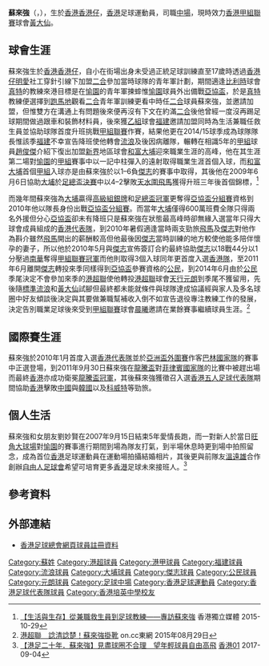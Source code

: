 {{NoteTA
|G1=Unit
}}
{{Infobox football biography
| name         = 蘇來強 <br> So Loi Keung
| image        = So Loi Keung.JPG
| image_size   = 
| fullname     = 蘇來強
| nickname     = 
| birth_date   = {{birth date and age|1981|10|27}}
| birth_place  = {{HKG-1959}}[[香港仔|香港仔]]
| height       = {{height|m=1.70}}
| position     = [[中場|中場]]
| currentclub  = [[黃大仙區康樂體育會|黃大仙]]
| youthyears1  = 1999–2001
| youthclubs1  = [[二合足球隊|二合]]
| years1 = 2002–2005
| clubs1 = [[福建體育會|福建]]
| caps1  = 59
| goals1 = 4
| years2 = 2005–2006
| clubs2 = [[香港流浪足球會|流浪]]
| caps2  = 7
| goals2 = 0
| years3 = 2006–2010
| clubs3 = [[大埔足球會|和富大埔]]
| caps3  = 73
| goals3 = 17
| years4 = 2010–2011
| clubs4 = [[傑志體育會|傑志]]
| caps4  = 12
| goals4 = 3
| years5 = 2011–2014
| clubs5 = [[公民體育會|公民]]
| caps5  = 44
| goals5 = 0
| years6 = 2014–2015
| clubs6 = [[元朗足球會|天行元朗]]
| caps6  = 14
| goals6 = 0
| years7 = 2015–2016
| clubs7 = [[晨曦體育會|晨曦]]
| caps7  = 
| goals7 = 
| years8 = 2016–2018
| clubs8 = [[黃大仙區康樂體育會|黃大仙]]
| caps8  = 
| goals8 = 
| years9 = 2018–2019
| clubs9 = [[中西區足球隊|中西區]]
| caps9  = 
| goals9 = 
| years10 = 2019–2020
| clubs10 = [[景峰足球隊|景峰]]
| caps10  = 
| goals10 =
| years11= 2020
| clubs11 = [[大埔足球會|和富大埔]]
| caps11  = 1
| goals11=0
| years12 = 2021–
| clubs12 = [[黃大仙區康樂體育會|黃大仙]]
| caps12  =7
| goals12 =0
| nationalyears1 = 2002–2004
| nationalteam1  = [[香港奧運足球代表隊|香港U23]]  
| nationalcaps1  = 6
| nationalgoals1 = 0
| nationalyears2 = 2010–2011
| nationalteam2  = [[香港足球代表隊|香港]]
| nationalcaps2  = 3
| nationalgoals2 = 0
| pcupdate = 
| ntupdate = 
}}
'''蘇來強'''（{{lang-en|'''So Loi Keung'''}}，{{bd|1981年|10月27日}}），生於[[香港|香港]][[香港仔|香港仔]]，[[香港|香港]]足球運動員，司職[[中場|中場]]，現時效力[[香港甲組聯賽|香港甲組聯賽]]球會[[黃大仙區康樂體育會|黃大仙]]。

==球會生涯==
蘇來強生於[[香港|香港]][[香港仔|香港仔]]，自小在街場出身未受過正統足球訓練直至17歲時透過[[香港明愛|香港仔明愛]]社工穿針引線下加盟[[二合足球隊|二合]]參加當時球隊的青年軍計劃，期間適逢[[比利時|比利時]]球會[[皇家真特體育會|真特]]的教練來港目標是在[[愉園體育會|愉園]]的青年軍揀蟀惟[[愉園體育會|愉園]]球員外出備戰[[亞協盃|亞協盃]]，於是[[皇家真特體育會|真特]]教練便選擇到[[跑馬地|跑馬地]]觀看[[二合足球隊|二合]]青年軍訓練更看中時任[[二合足球隊|二合]]球員蘇來強，並邀請加盟，但惟雙方在溝通上有問題後來便再沒有下文在約滿[[二合足球隊|二合]]後他曾經一度沒再踢足球期間做過跟車和裝飾材料員，後來獲[[香港乙組足球聯賽|乙組]]球會[[福建體育會|福建]]邀請加盟同時為生活兼職任救生員並協助球隊首度升班挑戰[[香港甲組足球聯賽|甲組聯賽]]作賽，結果他更在2014/15球季成為球隊隊長惟該季[[福建體育會|福建]]不幸宣告降班使他轉會[[香港流浪足球會|流浪]]及後因病離隊，輾轉在相識5年的[[香港甲組足球聯賽|甲組]]球員[[趙俊傑|趙俊傑]]介紹下復出加盟[[新界|新界]]地區球會[[大埔足球會|和富大埔]]迎來職業生涯的高峰，他在其生涯第二場對[[愉園體育會|愉園]]的[[香港甲組足球聯賽|甲組]]賽事中以一記中柱彈入的遠射取得職業生涯首個入球，而[[大埔足球會|和富大埔]]首個[[香港甲組足球聯賽|甲組]]入球亦是由蘇來強於以1–6負[[傑志體育會|傑志]]的賽事中取得，其後他在2009年6月6日協助[[大埔足球會|大埔]]於[[2008–09年香港足總盃|足總盃決賽]]中以4–2擊敗[[天水圍飛馬|天水圍飛馬]]獲得升班三年後首個錦標，<ref>[http://www.inmediahk.net/node/1038535 【生活與生存】從兼職救生員到足球教練——專訪蘇來強] {{Wayback|url=http://www.inmediahk.net/node/1038535 |date=20200421183721 }} 香港獨立媒體 2015-10-29</ref>

而幾年間蘇來強為[[大埔足球會|大埔]]贏得[[香港高級組銀牌|高級組銀牌]]和[[2008–09年香港足總盃|足總盃冠軍]]更奪得[[2010年亞洲足協盃|亞協盃分組賽]]資格到2010年他以隊長身份出戰[[2010年亞洲足協盃|亞協盃分組賽]]。而當年[[大埔足球會|大埔]]僅得600萬班費全隊只得兩名外援但分心[[2010年亞洲足協盃|亞協盃]]卻未有降班只是蘇來強在狀態最高峰時卻無緣入選當年只得大球會成員組成的[[香港足球代表隊|香港代表隊]]，到2010年暑假適逢當時兩支勁旅[[香港飛馬足球會|飛馬]]及[[傑志體育會|傑志]]對他作為斟介雖然[[香港飛馬足球會|飛馬]]開出的薪酬較高但他最後因[[傑志體育會|傑志]]當時訓練的地方較使他能多陪伴懷孕的妻子，所以他於2010年5月與[[傑志體育會|傑志]]宣佈簽訂合約最終協助[[傑志體育會|傑志]]以18戰44分以1分壓過[[南華足球隊|南華]]奪得[[2011–12年香港甲組足球聯賽|甲組聯賽冠軍]]而他則取得3個入球同年更首度入選[[香港足球代表隊|香港隊]]，至2011年6月離開[[傑志體育會|傑志]]轉投來季同樣得到[[2012年亞洲足協盃|亞協盃]]參賽資格的[[公民足球隊|公民]]，到2014年6月由於[[公民足球隊|公民]]季尾決定不會參加來季的[[港超聯|港超聯]]使他轉投[[港超聯|港超聯]]球會[[元朗足球會|天行元朗]]到季尾不獲留用，先後隨[[香港流浪足球會|標準流浪]]和[[黃大仙區康樂體育會|黃大仙]]試腳但最終都未能就條件與球隊達成協議經與家人及多名球圈中好友傾談後決定與其要做兼職幫補收入倒不如宣告退役專注教練工作的發展，決定告別職業足球後來受到[[香港甲組聯賽|甲組聯賽]]球會[[晨曦體育會|晨曦]]邀請在業餘賽事繼續球員生涯。<ref>[http://hk.on.cc/hk/bkn/cnt/sport/20150829/bkn-20150829160343334-0829_00882_001.html 港超聯　諗清諗楚！蘇來強掛靴] {{Wayback|url=http://hk.on.cc/hk/bkn/cnt/sport/20150829/bkn-20150829160343334-0829_00882_001.html |date=20191021084940 }} on.cc東網 2015年08月29日</ref>

==國際賽生涯==
蘇來強於2010年1月首度入選[[香港足球代表隊|香港代表隊]]並於[[2011年亞洲盃外圍賽|亞洲盃外圍賽]]作客[[巴林國家足球隊|巴林國家隊]]的賽事中正選登場，到2011年9月30日蘇來強在[[2011年龍騰盃國際足球邀請賽|龍騰盃]]對[[菲律賓國家足球隊|菲律賓國家隊]]的比賽中被趕出場而最終[[香港足球代表隊|香港]]亦成功衛冕[[龍騰盃國際足球邀請賽|龍騰盃冠軍]]，其後蘇來強獲徵召入選[[香港五人制足球代表隊|香港五人足球代表隊]]期間協助[[香港五人制足球代表隊|香港]]擊敗[[中國|中國]]與[[韓國|韓國]]以及[[科威特|科威特]]等勁旅。

==個人生活==
蘇來強和女朋友劉妙賢在2007年9月15日結束5年愛情長跑，而一對新人於當日[[旺角大球場|旺角大球場]]對[[愉園體育會|愉園]]的賽事進行期間到場為隊友打氣，到半場休息時更到場中拍照留念，成為首位[[香港|香港]]足球運動員在運動場拍攝結婚相片，其後更與前隊友[[溫遠雄|溫遠雄]]合作創辦[[自由人足球會|自由人足球會]]希望可培育更多[[香港|香港]]足球未來接班人。<ref>[https://www.hk01.com/%E9%AB%94%E8%82%B2/116345/-%E6%B8%AF%E8%B6%B3%E4%BA%8C%E5%8D%81%E5%B9%B4-%E8%98%87%E4%BE%86%E5%BC%B7-%E8%A6%8B%E7%9B%A1%E7%90%83%E5%9C%88%E4%B8%8D%E5%90%88%E7%90%86-%E6%9C%9B%E5%B9%B4%E8%BC%95%E7%90%83%E5%93%A1%E8%87%AA%E7%94%B1%E9%AB%98%E9%A3%9B 【港足二十年．蘇來強】見盡球圈不合理　望年輕球員自由高飛] [[香港01|香港01]] 2017-09-04</ref>

==參考資料==
{{reflist|30em}}

==外部連結==
* [http://www.hkfa.com/zh-hk/player_view.php?player_id=55 香港足球總會網頁球員註冊資料] {{Wayback|url=http://www.hkfa.com/zh-hk/player_view.php?player_id=55 |date=20121020075629 }}

{{DEFAULTSORT:So Loi Keung}} 
[[Category:蘇姓|Category:蘇姓]]
[[Category:港超球員|Category:港超球員]]
[[Category:港甲球員|Category:港甲球員]]
[[Category:福建球員|Category:福建球員]]
[[Category:流浪球員|Category:流浪球員]]
[[Category:大埔球員|Category:大埔球員]]
[[Category:傑志球員|Category:傑志球員]]
[[Category:公民球員|Category:公民球員]]
[[Category:元朗球員|Category:元朗球員]]
[[Category:足球中場|Category:足球中場]]
[[Category:香港足球運動員|Category:香港足球運動員]]
[[Category:香港足球代表隊球員|Category:香港足球代表隊球員]]
[[Category:香港培英中學校友|Category:香港培英中學校友]]